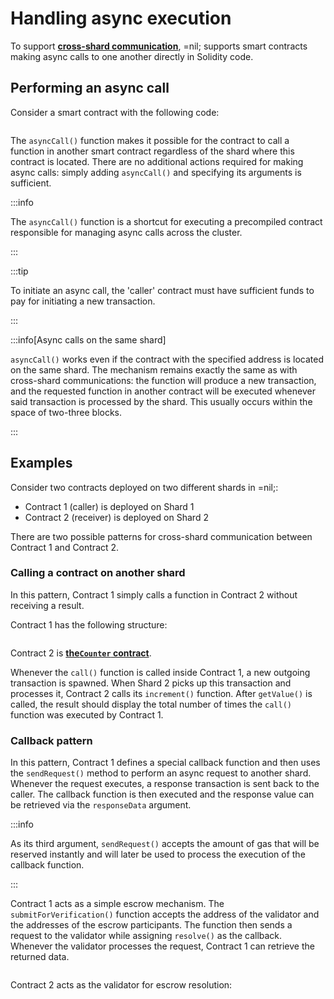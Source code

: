 
# Handling async execution

To support [**cross-shard communication**](../architecture/sharding.mdx#cross-shard-communication), =nil; supports smart contracts making async calls to one another directly in Solidity code.

## Performing an async call

Consider a smart contract with the following code:

```sol showLineNumbers file=../../tests/CallerAsyncBasicPattern.sol start=startCallerAsyncBasicPattern end=endCallerAsyncBasicPattern
```

<PGButton name="CallerAsyncBasicPattern.sol"/>

The `asyncCall()` function makes it possible for the contract to call a function in another smart contract regardless of the shard where this contract is located. There are no additional actions required for making async calls: simply adding `asyncCall()` and specifying its arguments is sufficient.

:::info

The `asyncCall()` function is a shortcut for executing a precompiled contract responsible for managing async calls across the cluster.

:::

:::tip

To initiate an async call, the 'caller' contract must have sufficient funds to pay for initiating a new transaction.

:::

:::info[Async calls on the same shard]

`asyncCall()` works even if the contract with the specified address is located on the same shard. The mechanism remains exactly the same as with cross-shard communications: the function will produce a new transaction, and the requested function in another contract will be executed whenever said transaction is processed by the shard. This usually occurs within the space of two-three blocks.

:::

## Examples

Consider two contracts deployed on two different shards in =nil;:

* Contract 1 (caller) is deployed on Shard 1
* Contract 2 (receiver) is deployed on Shard 2

There are two possible patterns for cross-shard communication between Contract 1 and Contract 2.

### Calling a contract on another shard

In this pattern, Contract 1 simply calls a function in Contract 2 without receiving a result.

Contract 1 has the following structure:

```solidity showLineNumbers file=../../tests/Caller.sol start=startContract end=endContract
```

<PGButton name="CallerCounter.sol"/>

Contract 2 is [**the`Counter` contract**](../nil-101.mdx#flow-1).

Whenever the `call()` function is called inside Contract 1, a new outgoing transaction is spawned. When Shard 2 picks up this transaction and processes it, Contract 2 calls its `increment()` function. After `getValue()` is called, the result should display the total number of times the `call()` function was executed by Contract 1.

### Callback pattern

In this pattern, Contract 1 defines a special callback function and then uses the `sendRequest()` method to perform an async request to another shard. Whenever the request executes, a response transaction is sent back to the caller. The callback function is then executed and the response value can be retrieved via the `responseData` argument.

:::info

As its third argument, `sendRequest()` accepts the amount of gas that will be reserved instantly and will later be used to process the execution of the callback function.

:::

Contract 1 acts as a simple escrow mechanism. The `submitForVerification()` function accepts the address of the validator and the addresses of the escrow participants. The function then sends a request to the validator while assigning `resolve()` as the callback. Whenever the validator processes the request, Contract 1 can retrieve the returned data.

```solidity showLineNumbers file=../../tests/Escrow.sol start=startEscrow end=endEscrow
```

<PGButton name="EscrowValidator.sol"/>

Contract 2 acts as the validator for escrow resolution:

```solidity showLineNumbers file=../../tests/Validator.sol start=startValidator end=endValidator
```

<PGButton name="EscrowValidator.sol"/>
